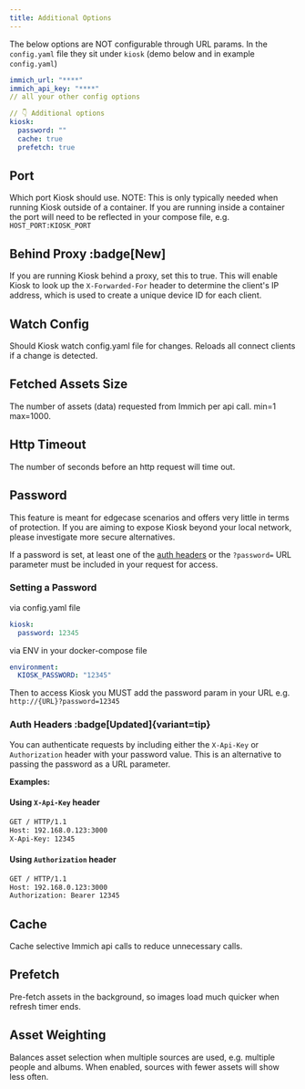 ```yaml
---
title: Additional Options
---
```



The below options are NOT configurable through URL params. In the `config.yaml` file they sit under `kiosk` (demo below and in example `config.yaml`)

```yaml
immich_url: "****"
immich_api_key: "****"
// all your other config options

// 👇 Additional options
kiosk:
  password: ""
  cache: true
  prefetch: true
```

## Port

Which port Kiosk should use. NOTE: This is only typically needed when running Kiosk outside of a container. If you are running inside a container the port will need to be reflected in your compose file, e.g. `HOST_PORT:KIOSK_PORT`

<Settings
    config="port"
    env="KIOSK_PORT"
    url="N/A"
    value="int"
    defaultValue="3000"
/>

## Behind Proxy :badge[New]

If you are running Kiosk behind a proxy, set this to true. This will enable Kiosk to look up the `X-Forwarded-For` header to determine the client's IP address, which is used to create a unique device ID for each client.

<Settings
    config="behind_proxy"
    env="KIOSK_BEHIND_PROXY"
    url="N/A"
    value="bool"
    defaultValue="false"
/>

## Watch Config

Should Kiosk watch config.yaml file for changes. Reloads all connect clients if a change is detected.

<Settings
    config="watch_config"
    env="KIOSK_WATCH_CONFIG"
    url="N/A"
    value="bool"
    defaultValue="false"
/>

## Fetched Assets Size

The number of assets (data) requested from Immich per api call. min=1 max=1000.

<Settings
    config="fetched_assets_size"
    env="KIOSK_FETCHED_ASSETS_SIZE"
    url="N/A"
    value="int"
    defaultValue="1000"
/>

## Http Timeout

The number of seconds before an http request will time out.

<Settings
    config="http_timeout"
    env="KIOSK_HTTP_TIMEOUT"
    url="N/A"
    value="int"
    defaultValue="20"
/>

## Password

<Aside type="caution">
 This feature is meant for edgecase scenarios and offers very little in terms of protection.
 If you are aiming to expose Kiosk beyond your local network, please investigate more secure alternatives.
</Aside>

If a password is set, at least one of the [auth headers](#auth-headers) or the `?password=` URL parameter must be included in your request for access.

<Settings
    config="password"
    env="KIOSK_PASSWORD"
    url="N/A"
    value="string"
    defaultValue=""
/>

### Setting a Password

via config.yaml file
```yaml
kiosk:
  password: 12345
```

via ENV in your docker-compose file
```yaml
environment:
  KIOSK_PASSWORD: "12345"
```

Then to access Kiosk you MUST add the password param in your URL e.g. `http://{URL}?password=12345`

### Auth Headers :badge[Updated]{variant=tip}

You can authenticate requests by including either the `X-Api-Key` or `Authorization` header with your password value. This is an alternative to passing the password as a URL parameter.

**Examples:**

#### Using `X-Api-Key` header

```sh
GET / HTTP/1.1
Host: 192.168.0.123:3000
X-Api-Key: 12345
```

#### Using `Authorization` header

```sh
GET / HTTP/1.1
Host: 192.168.0.123:3000
Authorization: Bearer 12345
```


## Cache

Cache selective Immich api calls to reduce unnecessary calls.

<Settings
    config="cache"
    env="KIOSK_CACHE"
    url="N/A"
    value="bool"
    defaultValue="true"
/>

## Prefetch

Pre-fetch assets in the background, so images load much quicker when refresh timer ends.

<Settings
    config="prefetch"
    env="KIOSK_PREFETCH"
    url="N/A"
    value="bool"
    defaultValue="true"
/>


## Asset Weighting

Balances asset selection when multiple sources are used, e.g. multiple people and albums. When enabled, sources with fewer assets will show less often.

<Settings
    config="asset_weighting"
    env="KIOSK_ASSET_WEIGHTING"
    url="N/A"
    value="bool"
    defaultValue="true"
/>
